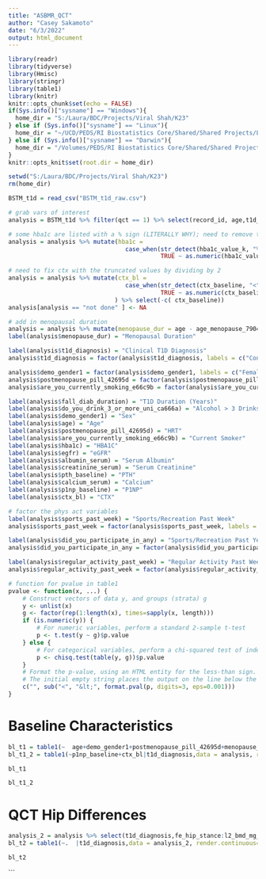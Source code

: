 ---
title: "ASBMR_QCT"
author: "Casey Sakamoto"
date: "6/3/2022"
output: html_document
---

```{r setup, include=FALSE}
library(readr)
library(tidyverse)
library(Hmisc)
library(stringr)
library(table1)
library(knitr)
knitr::opts_chunk$set(echo = FALSE)
if(Sys.info()["sysname"] == "Windows"){
  home_dir = "S:/Laura/BDC/Projects/Viral Shah/K23"
} else if (Sys.info()["sysname"] == "Linux"){
  home_dir = "~/UCD/PEDS/RI Biostatistics Core/Shared/Shared Projects/Laura/BDC/Projects/Viral Shah/K23"
} else if (Sys.info()["sysname"] == "Darwin"){
  home_dir = "/Volumes/PEDS/RI Biostatistics Core/Shared/Shared Projects/Laura/BDC/Projects/Viral Shah/K23"
}
knitr::opts_knit$set(root.dir = home_dir)

setwd("S:/Laura/BDC/Projects/Viral Shah/K23")
rm(home_dir)
```

```{r dataup, include = FALSE}
BSTM_t1d = read_csv("BSTM_t1d_raw.csv")

# grab vars of interest
analysis = BSTM_t1d %>% filter(qct == 1) %>% select(record_id, age,t1d_diagnosis, demo_gender1, postmenopause_pill_42695d, are_you_currently_smoking_e66c9b, do_you_drink_3_or_more_uni_ca666a, stairs_flight, sports_past_week,did_you_participate_in_any, sport_team_text, regular_activity_past_week, last_week_regular_number_of_times, fall_diab_duration, hba1c_value_k, egfr,albumin_serum, creatinine_serum, pth_baseline, calcium_serum, p1np_baseline, ctx_baseline, age_menopause_7904ab, fe_hip_stance:qct_complete)

# some hba1c are listed with a % sign (LITERALLY WHY); need to remove that
analysis = analysis %>% mutate(hba1c = 
                                 case_when(str_detect(hba1c_value_k, "%") ~ as.numeric(str_sub(hba1c_value_k, 1,str_length(hba1c_value_k)-1)),
                                           TRUE ~ as.numeric(hba1c_value_k))) %>% select(-hba1c_value_k)

# need to fix ctx with the truncated values by dividing by 2
analysis = analysis %>% mutate(ctx_bl = 
                                 case_when(str_detect(ctx_baseline, "<") ~ (as.numeric(str_sub(ctx_baseline, 2))/2),
                                           TRUE ~ as.numeric(ctx_baseline)),
                              ) %>% select(-c( ctx_baseline))
analysis[analysis == "not done" ] <- NA

# add in menopausal duration
analysis = analysis %>% mutate(menopause_dur = age - age_menopause_7904ab)
label(analysis$menopause_dur) = "Menopausal Duration"

label(analysis$t1d_diagnosis) = "Clinical T1D Diagnosis"
analysis$t1d_diagnosis = factor(analysis$t1d_diagnosis, labels = c("Control", "T1D"))

analysis$demo_gender1 = factor(analysis$demo_gender1, labels = c("Female"))
analysis$postmenopause_pill_42695d = factor(analysis$postmenopause_pill_42695d, labels = c("No HRT", "HRT"))
analysis$are_you_currently_smoking_e66c9b = factor(analysis$are_you_currently_smoking_e66c9b, labels = c("No", "Yes"))

label(analysis$fall_diab_duration) = "T1D Duration (Years)"
label(analysis$do_you_drink_3_or_more_uni_ca666a) = "Alcohol > 3 Drinks"
label(analysis$demo_gender1) = "Sex"
label(analysis$age) = "Age"
label(analysis$postmenopause_pill_42695d) = "HRT"
label(analysis$are_you_currently_smoking_e66c9b) = "Current Smoker"
label(analysis$hba1c) = "HBA1C"
label(analysis$egfr) = "eGFR"
label(analysis$albumin_serum) = "Serum Albumin"
label(analysis$creatinine_serum) = "Serum Creatinine"
label(analysis$pth_baseline) = "PTH"
label(analysis$calcium_serum) = "Calcium"
label(analysis$p1np_baseline) = "P1NP"
label(analysis$ctx_bl) = "CTX"

# factor the phys act variables
label(analysis$sports_past_week) = "Sports/Recreation Past Week"
analysis$sports_past_week = factor(analysis$sports_past_week, labels = c("No", "Yes"))

label(analysis$did_you_participate_in_any) = "Sports/Recreation Past Year"
analysis$did_you_participate_in_any = factor(analysis$did_you_participate_in_any, labels = c("No", "Yes"))

label(analysis$regular_activity_past_week) = "Regular Activity Past Week"
analysis$regular_activity_past_week = factor(analysis$regular_activity_past_week, labels = c("No", "Yes"))

# function for pvalue in table1
pvalue <- function(x, ...) {
    # Construct vectors of data y, and groups (strata) g
    y <- unlist(x)
    g <- factor(rep(1:length(x), times=sapply(x, length)))
    if (is.numeric(y)) {
        # For numeric variables, perform a standard 2-sample t-test
        p <- t.test(y ~ g)$p.value
    } else {
        # For categorical variables, perform a chi-squared test of independence
        p <- chisq.test(table(y, g))$p.value
    }
    # Format the p-value, using an HTML entity for the less-than sign.
    # The initial empty string places the output on the line below the variable label.
    c("", sub("<", "&lt;", format.pval(p, digits=3, eps=0.001)))
}
```


# Baseline Characteristics
```{r t1}
bl_t1 = table1(~  age+demo_gender1+postmenopause_pill_42695d+menopause_dur+are_you_currently_smoking_e66c9b+do_you_drink_3_or_more_uni_ca666a+sports_past_week+did_you_participate_in_any+regular_activity_past_week+fall_diab_duration+hba1c+ egfr+albumin_serum+creatinine_serum+pth_baseline+calcium_serum|t1d_diagnosis,data = analysis, render.continuous=c(.="Mean (SD)") )
bl_t1_2 = table1(~p1np_baseline+ctx_bl|t1d_diagnosis,data = analysis, render.continuous=c(.="Mean (SD)"),overall = FALSE, extra.col=list(`P-value`=pvalue) )

bl_t1

bl_t1_2
```

# QCT Hip Differences 
```{r t2}
analysis_2 = analysis %>% select(t1d_diagnosis,fe_hip_stance:l2_bmd_mg_cm_3 )
bl_t2 = table1(~.  |t1d_diagnosis,data = analysis_2, render.continuous=c(.="Mean (SD)"), extra.col=list(`P-value`=pvalue),overall = FALSE )

bl_t2
```
```